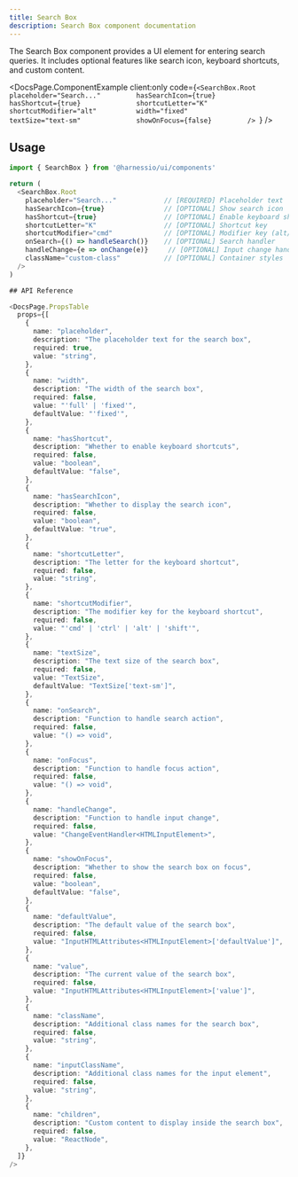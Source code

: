 ```yaml
---
title: Search Box
description: Search Box component documentation
---
```


The Search Box component provides a UI element for entering search queries. It includes optional features like search icon, keyboard shortcuts, and custom content.


<DocsPage.ComponentExample
  client:only
  code={`<SearchBox.Root
    placeholder="Search..."        
    hasSearchIcon={true}           
    hasShortcut={true}             
    shortcutLetter="K"             
    shortcutModifier="alt"         
    width="fixed"                  
    textSize="text-sm"             
    showOnFocus={false}        
  />
`}
/>

## Usage

```typescript jsx
import { SearchBox } from '@harnessio/ui/components'

return (
  <SearchBox.Root
    placeholder="Search..."            // [REQUIRED] Placeholder text
    hasSearchIcon={true}               // [OPTIONAL] Show search icon
    hasShortcut={true}                 // [OPTIONAL] Enable keyboard shortcut
    shortcutLetter="K"                 // [OPTIONAL] Shortcut key
    shortcutModifier="cmd"             // [OPTIONAL] Modifier key (alt/cmd/ctrl)
    onSearch={() => handleSearch()}    // [OPTIONAL] Search handler
    handleChange={e => onChange(e)}     // [OPTIONAL] Input change handler
    className="custom-class"           // [OPTIONAL] Container styles
  />
)

## API Reference

<DocsPage.PropsTable
  props={[
    {
      name: "placeholder",
      description: "The placeholder text for the search box",
      required: true,
      value: "string",
    },
    {
      name: "width",
      description: "The width of the search box",
      required: false,
      value: "'full' | 'fixed'",
      defaultValue: "'fixed'",
    },
    {
      name: "hasShortcut",
      description: "Whether to enable keyboard shortcuts",
      required: false,
      value: "boolean",
      defaultValue: "false",
    },
    {
      name: "hasSearchIcon",
      description: "Whether to display the search icon",
      required: false,
      value: "boolean",
      defaultValue: "true",
    },
    {
      name: "shortcutLetter",
      description: "The letter for the keyboard shortcut",
      required: false,
      value: "string",
    },
    {
      name: "shortcutModifier",
      description: "The modifier key for the keyboard shortcut",
      required: false,
      value: "'cmd' | 'ctrl' | 'alt' | 'shift'",
    },
    {
      name: "textSize",
      description: "The text size of the search box",
      required: false,
      value: "TextSize",
      defaultValue: "TextSize['text-sm']",
    },
    {
      name: "onSearch",
      description: "Function to handle search action",
      required: false,
      value: "() => void",
    },
    {
      name: "onFocus",
      description: "Function to handle focus action",
      required: false,
      value: "() => void",
    },
    {
      name: "handleChange",
      description: "Function to handle input change",
      required: false,
      value: "ChangeEventHandler<HTMLInputElement>",
    },
    {
      name: "showOnFocus",
      description: "Whether to show the search box on focus",
      required: false,
      value: "boolean",
      defaultValue: "false",
    },
    {
      name: "defaultValue",
      description: "The default value of the search box",
      required: false,
      value: "InputHTMLAttributes<HTMLInputElement>['defaultValue']",
    },
    {
      name: "value",
      description: "The current value of the search box",
      required: false,
      value: "InputHTMLAttributes<HTMLInputElement>['value']",
    },
    {
      name: "className",
      description: "Additional class names for the search box",
      required: false,
      value: "string",
    },
    {
      name: "inputClassName",
      description: "Additional class names for the input element",
      required: false,
      value: "string",
    },
    {
      name: "children",
      description: "Custom content to display inside the search box",
      required: false,
      value: "ReactNode",
    },
  ]}
/>
```
